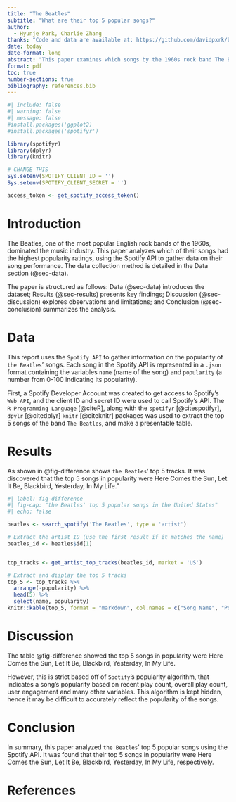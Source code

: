 ```yaml
---
title: "The Beatles"
subtitle: "What are their top 5 popular songs?"
author: 
  - Hyunje Park, Charlie Zhang
thanks: "Code and data are available at: https://github.com/davidpxrk/beatles-top-5-songs"
date: today
date-format: long
abstract: "This paper examines which songs by the 1960s rock band The Beatles have the highest popularity in the United States, based on Spotify's popularity metric. It was discovered that the top 5 songs in popularity were Here Comes the Sun, Let It Be, Blackbird, Yesterday, In My Life."
format: pdf
toc: true
number-sections: true
bibliography: references.bib
---
```


```r
#| include: false
#| warning: false
#| message: false
#install.packages('ggplot2)
#install.packages('spotifyr')

library(spotifyr)
library(dplyr)
library(knitr)

# CHANGE THIS
Sys.setenv(SPOTIFY_CLIENT_ID = '')
Sys.setenv(SPOTIFY_CLIENT_SECRET = '')

access_token <- get_spotify_access_token()
```

\newpage

# Introduction

The Beatles, one of the most popular English rock bands of the 1960s, dominated the music industry. This paper analyzes which of their songs had the highest popularity ratings, using the Spotify API to gather data on their song performance. The data collection method is detailed in the Data section (@sec-data).

The paper is structured as follows: Data (@sec-data) introduces the dataset; Results (@sec-results) presents key findings; Discussion (@sec-discussion) explores observations and limitations; and Conclusion (@sec-conclusion) summarizes the analysis.

# Data {#sec-data}

This report uses the `Spotify API` to gather information on the popularity of `the Beatles`' songs. Each song in the Spotify API is represented in a `.json` format containing the variables `name` (name of the song) and `popularity` (a number from 0-100 indicating its popularity).

First, a Spotify Developer Account was created to get access to Spotify's `Web API`, and the client ID and secret ID were used to call Spotify's API. The `R Programming Language` [@citeR], along with the `spotifyr` [@citespotifyr], `dpylr` [@citedplyr] `knitr` [@citeknitr] packages was used to extract the top 5 songs of the band `The Beatles`, and make a presentable table.

# Results {#sec-results}

As shown in @fig-difference shows `the Beatles`' top 5 tracks. It was discovered that the top 5 songs in popularity were Here Comes the Sun, Let It Be, Blackbird, Yesterday, In My Life."

```r
#| label: fig-difference
#| fig-cap: "the Beatles' top 5 popular songs in the United States"
#| echo: false

beatles <- search_spotify('The Beatles', type = 'artist')

# Extract the artist ID (use the first result if it matches the name)
beatles_id <- beatles$id[1]


top_tracks <- get_artist_top_tracks(beatles_id, market = 'US')

# Extract and display the top 5 tracks
top_5 <- top_tracks %>%
  arrange(-popularity) %>%
  head(5) %>%
  select(name, popularity)
knitr::kable(top_5, format = "markdown", col.names = c("Song Name", "Popularity"))

```

\newpage

# Discussion {#sec-discussion}

The table @fig-difference showed the top 5 songs in popularity were Here Comes the Sun, Let It Be, Blackbird, Yesterday, In My Life. 

However, this is strict based off of `Spotify`'s popularity algorithm, that indicates a song's popularity based on recent play count, overall play count, user engagement and many other variables. This algorithm is kept hidden, hence it may be difficult to accurately reflect the popularity of the songs.


# Conclusion {#sec-conclusion}

In summary, this paper analyzed `the Beatles`' top 5 popular songs using the Spotify API. It was found that their top 5 songs in popularity were Here Comes the Sun, Let It Be, Blackbird, Yesterday, In My Life, respectively.


\newpage

# References
